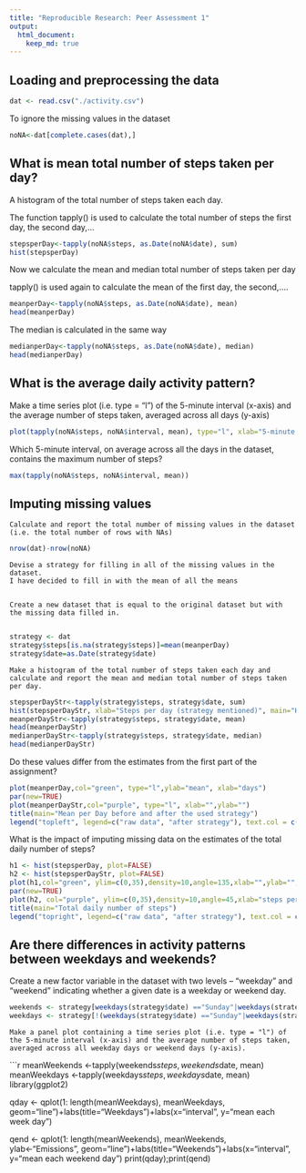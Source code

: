 ```yaml
---
title: "Reproducible Research: Peer Assessment 1"
output: 
  html_document:
    keep_md: true
---
```



## Loading and preprocessing the data
```r
dat <- read.csv("./activity.csv")
```

To ignore the missing values in the dataset

```r
noNA<-dat[complete.cases(dat),]
```

## What is mean total number of steps taken per day?
A histogram of the total number of steps taken each day. 

The function tapply() is used to  calculate the total number of steps the first day, the second day,...
```r
stepsperDay<-tapply(noNA$steps, as.Date(noNA$date), sum)
hist(stepsperDay)
```


Now we calculate the mean and median total number of steps taken per day

tapply() is used again to calculate the mean of the first day, the second,....

```r
meanperDay<-tapply(noNA$steps, as.Date(noNA$date), mean)
head(meanperDay)
```

The median is calculated in the same way

```r
medianperDay<-tapply(noNA$steps, as.Date(noNA$date), median)
head(medianperDay)
```


## What is the average daily activity pattern?
Make a time series plot (i.e. type = "l") of the 5-minute interval (x-axis) and the average number of steps taken, averaged across all days (y-axis)

```r
plot(tapply(noNA$steps, noNA$interval, mean), type="l", xlab="5-minute interval", ylab="average steps", main="Average daily activity")

```
Which 5-minute interval, on average across all the days in the dataset, contains the maximum number of steps?
```r
max(tapply(noNA$steps, noNA$interval, mean))

```
## Imputing missing values


    Calculate and report the total number of missing values in the dataset (i.e. the total number of rows with NAs)
    
```r
nrow(dat)-nrow(noNA)
```

    Devise a strategy for filling in all of the missing values in the dataset. 
    I have decided to fill in with the mean of all the means
    

    Create a new dataset that is equal to the original dataset but with the missing data filled in.
        
```r
strategy <- dat
strategy$steps[is.na(strategy$steps)]=mean(meanperDay)
strategy$date=as.Date(strategy$date)
```

    Make a histogram of the total number of steps taken each day and calculate and report the mean and median total number of steps taken per day. 


```r
stepsperDayStr<-tapply(strategy$steps, strategy$date, sum)
hist(stepsperDayStr, xlab="Steps per day (strategy mentioned)", main="Histogram of Steps per day (all values determined)")
meanperDayStr<-tapply(strategy$steps, strategy$date, mean)
head(meanperDayStr)
medianperDayStr<-tapply(strategy$steps, strategy$date, median)
head(medianperDayStr)
```
Do these values differ from the estimates from the first part of the assignment? 

```r
plot(meanperDay,col="green", type="l",ylab="mean", xlab="days")
par(new=TRUE)
plot(meanperDayStr,col="purple", type="l", xlab="",ylab="")
title(main="Mean per Day before and after the used strategy")
legend("topleft", legend=c("raw data", "after strategy"), text.col = c("green", "purple"))
```


What is the impact of imputing missing data on the estimates of the total daily number of steps?

```r
h1 <- hist(stepsperDay, plot=FALSE)
h2 <- hist(stepsperDayStr, plot=FALSE)
plot(h1,col="green", ylim=c(0,35),density=10,angle=135,xlab="",ylab="",main="")
par(new=TRUE)
plot(h2, col="purple", ylim=c(0,35),density=10,angle=45,xlab="steps per day",ylab="Frequency",main="")
title(main="Total daily number of steps")
legend("topright", legend=c("raw data", "after strategy"), text.col = c("green", "purple"))


```


## Are there differences in activity patterns between weekdays and weekends?

Create a new factor variable in the dataset with two levels -- "weekday" and "weekend" indicating whether a given date is a weekday or weekend day.
```r
weekends <- strategy[weekdays(strategy$date) =="Sunday"|weekdays(strategy$date) =="Saturday",]
weekdays <- strategy[!(weekdays(strategy$date) =="Sunday"|weekdays(strategy$date) =="Saturday"),]
```

    Make a panel plot containing a time series plot (i.e. type = "l") of the 5-minute interval (x-axis) and the average number of steps taken, averaged across all weekday days or weekend days (y-axis). 
```r
    meanWeekends <-tapply(weekends$steps, weekends$date, mean)
    meanWeekdays <-tapply(weekdays$steps, weekdays$date, mean)
library(ggplot2)

qday <- qplot(1: length(meanWeekdays), meanWeekdays, geom="line")+labs(title="Weekdays")+labs(x="interval", y="mean each week day")

 qend <- qplot(1: length(meanWeekends), meanWeekends, ylab<-"Emissions", geom="line")+labs(title="Weekends")+labs(x="interval", y="mean each weekend day")
print(qday);print(qend)
